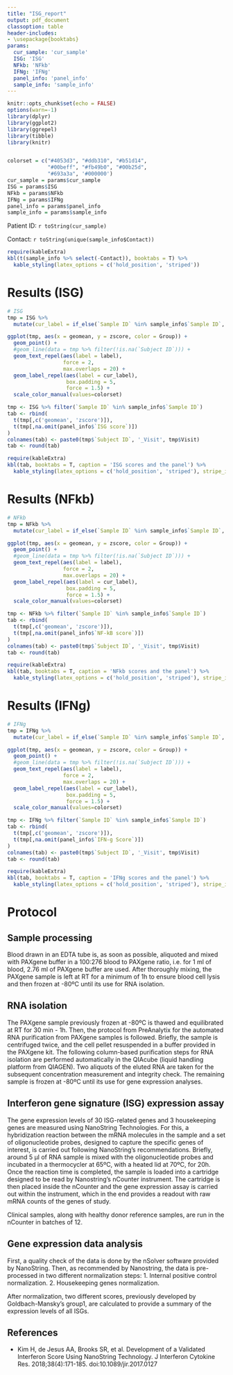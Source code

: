 ```yaml
---
title: "ISG_report"
output: pdf_document
classoption: table
header-includes:
- \usepackage{booktabs}
params:
  cur_sample: 'cur_sample'
  ISG: 'ISG'
  NFkb: 'NFkb'
  IFNg: 'IFNg'
  panel_info: 'panel_info'
  sample_info: 'sample_info'
---
```


```r
knitr::opts_chunk$set(echo = FALSE)
options(warn=-1)
library(dplyr)
library(ggplot2)
library(ggrepel)
library(tibble)
library(knitr)


colorset = c("#4053d3", "#ddb310", "#b51d14",
             "#00beff", "#fb49b0", "#00b25d",
             "#693a3a", '#000000')
cur_sample = params$cur_sample
ISG = params$ISG
NFkb = params$NFkb
IFNg = params$IFNg
panel_info = params$panel_info
sample_info = params$sample_info
```

Patient ID: `r toString(cur_sample)`

Contact: `r toString(unique(sample_info$Contact))`

```r
require(kableExtra)
kbl(t(sample_info %>% select(-Contact)), booktabs = T) %>%
  kable_styling(latex_options = c('hold_position', 'striped'))
```

\newpage

# Results (ISG)

```r
# ISG
tmp = ISG %>%
  mutate(cur_label = if_else(`Sample ID` %in% sample_info$`Sample ID`, paste0(`Subject ID`, '_Visit', Visit), NA))

ggplot(tmp, aes(x = geomean, y = zscore, color = Group)) +
  geom_point() +
  #geom_line(data = tmp %>% filter(!is.na(`Subject ID`))) +
  geom_text_repel(aes(label = label),
                  force = 2,
                  max.overlaps = 20) +
  geom_label_repel(aes(label = cur_label),
                   box.padding = 5,
                   force = 1.5) +
  scale_color_manual(values=colorset)

tmp <- ISG %>% filter(`Sample ID` %in% sample_info$`Sample ID`)
tab <- rbind(
  t(tmp[,c('geomean', 'zscore')]),
  t(tmp[,na.omit(panel_info$`ISG score`)])
)
colnames(tab) <- paste0(tmp$`Subject ID`, '_Visit', tmp$Visit)
tab <- round(tab)

require(kableExtra)
kbl(tab, booktabs = T, caption = 'ISG scores and the panel') %>%
  kable_styling(latex_options = c('hold_position', 'striped'), stripe_index=c(1,2))
```

\newpage

# Results (NFkb)

```r
# NFkb
tmp = NFkb %>%
  mutate(cur_label = if_else(`Sample ID` %in% sample_info$`Sample ID`, paste0(`Subject ID`, '_Visit', Visit), NA))

ggplot(tmp, aes(x = geomean, y = zscore, color = Group)) +
  geom_point() +
  #geom_line(data = tmp %>% filter(!is.na(`Subject ID`))) +
  geom_text_repel(aes(label = label),
                  force = 2,
                  max.overlaps = 20) +
  geom_label_repel(aes(label = cur_label),
                   box.padding = 5,
                   force = 1.5) +
  scale_color_manual(values=colorset)

tmp <- NFkb %>% filter(`Sample ID` %in% sample_info$`Sample ID`)
tab <- rbind(
  t(tmp[,c('geomean', 'zscore')]),
  t(tmp[,na.omit(panel_info$`NF-kB score`)])
)
colnames(tab) <- paste0(tmp$`Subject ID`, '_Visit', tmp$Visit)
tab <- round(tab)

require(kableExtra)
kbl(tab, booktabs = T, caption = 'NFkb scores and the panel') %>%
  kable_styling(latex_options = c('hold_position', 'striped'), stripe_index=c(1,2))
```

\newpage

# Results (IFNg)

```r
# IFNg
tmp = IFNg %>%
  mutate(cur_label = if_else(`Sample ID` %in% sample_info$`Sample ID`, paste0(`Subject ID`, '_Visit', Visit), NA))

ggplot(tmp, aes(x = geomean, y = zscore, color = Group)) +
  geom_point() +
  #geom_line(data = tmp %>% filter(!is.na(`Subject ID`))) +
  geom_text_repel(aes(label = label),
                  force = 2,
                  max.overlaps = 20) +
  geom_label_repel(aes(label = cur_label),
                   box.padding = 5,
                   force = 1.5) +
  scale_color_manual(values=colorset)

tmp <- IFNg %>% filter(`Sample ID` %in% sample_info$`Sample ID`)
tab <- rbind(
  t(tmp[,c('geomean', 'zscore')]),
  t(tmp[,na.omit(panel_info$`IFN-g Score`)])
)
colnames(tab) <- paste0(tmp$`Subject ID`, '_Visit', tmp$Visit)
tab <- round(tab)

require(kableExtra)
kbl(tab, booktabs = T, caption = 'IFNg scores and the panel') %>%
  kable_styling(latex_options = c('hold_position', 'striped'), stripe_index=c(1,2))
```

\newpage

# Protocol

## Sample processing

Blood drawn in an EDTA tube is, as soon as possible, aliquoted and mixed with PAXgene buffer in a 100:276 blood to PAXgene ratio, i.e. for 1 ml of blood, 2.76 ml of PAXgene buffer are used. After thoroughly mixing, the PAXgene sample is left at RT for a minimum of 1h to ensure blood cell lysis and then frozen at -80ºC until its use for RNA isolation. 

## RNA isolation

The PAXgene sample previously frozen at -80ºC is thawed and equilibrated at RT for 30 min - 1h. Then, the protocol from PreAnalytix for the automated RNA purification from PAXgene samples is followed. Briefly, the sample is centrifuged twice, and the cell pellet resuspended in a buffer provided in the PAXgene kit. The following column-based purification steps for RNA isolation are performed automatically in the QIAcube (liquid handling platform from QIAGEN). Two aliquots of the eluted RNA are taken for the subsequent concentration measurement and integrity check. The remaining sample is frozen at -80ºC until its use for gene expression analyses. 


## Interferon gene signature (ISG) expression assay

The gene expression levels of 30 ISG-related genes and 3 housekeeping genes are measured using NanoString Technologies. For this, a hybridization reaction between the mRNA molecules in the sample and a set of oligonucleotide probes, designed to capture the specific genes of interest, is carried out following NanoString’s recommendations. Briefly, around 5 µl of RNA sample is mixed with the oligonucleotide probes and incubated in a thermocycler at 65ºC, with a heated lid at 70ºC, for 20h. Once the reaction time is completed, the sample is loaded into a cartridge designed to be read by Nanostring’s nCounter instrument. The cartridge is then placed inside the nCounter and the gene expression assay is carried out within the instrument, which in the end provides a readout with raw mRNA counts of the genes of study. 

Clinical samples, along with healthy donor reference samples, are run in the nCounter in batches of 12. 

## Gene expression data analysis 

First, a quality check of the data is done by the nSolver software provided by NanoString. Then, as recommended by Nanostring, the data is pre-processed in two different normalization steps: 
1.	Internal positive control normalization. 
2.	Housekeeping genes normalization. 

After normalization, two different scores, previously developed by Goldbach-Mansky’s group1, are calculated to provide a summary of the expression levels of all ISGs. 

## References
-	Kim H, de Jesus AA, Brooks SR, et al. Development of a Validated Interferon Score Using NanoString Technology. J Interferon Cytokine Res. 2018;38(4):171-185. doi:10.1089/jir.2017.0127
